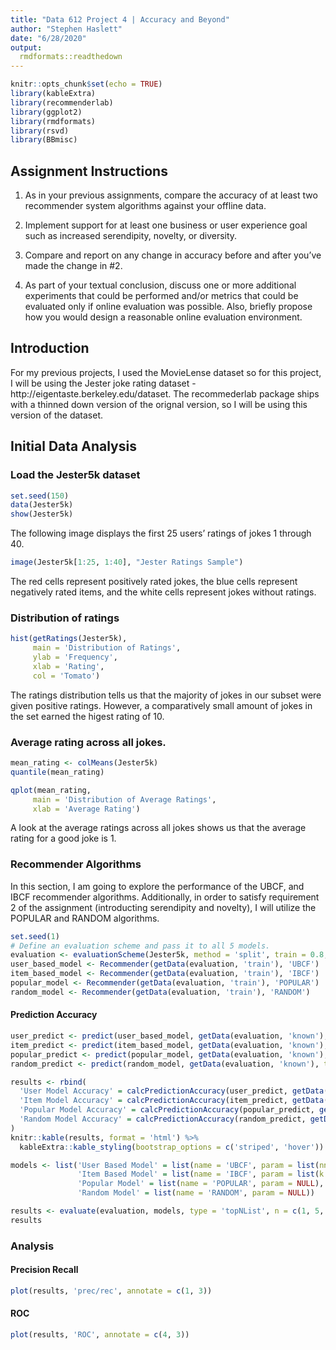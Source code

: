 ```yaml
---
title: "Data 612 Project 4 | Accuracy and Beyond"
author: "Stephen Haslett"
date: "6/28/2020"
output:
  rmdformats::readthedown
---
```


```r
knitr::opts_chunk$set(echo = TRUE)
library(kableExtra)
library(recommenderlab)
library(ggplot2)
library(rmdformats)
library(rsvd)
library(BBmisc)
```

## Assignment Instructions
1. As in your previous assignments, compare the accuracy of at least two recommender system algorithms against your offline data.

2. Implement support for at least one business or user experience goal such as increased serendipity, novelty, or diversity.

3. Compare and report on any change in accuracy before and after you’ve made the change in #2.

4. As part of your textual conclusion, discuss one or more additional experiments that could be performed and/or metrics that could be
   evaluated only if online evaluation was possible. Also, briefly propose how you would design a reasonable online evaluation environment.

## Introduction
For my previous projects, I used the MovieLense dataset so for this project, I will be using the Jester joke rating dataset - http://eigentaste.berkeley.edu/dataset. The recommederlab package ships with a thinned down version of the orignal version, so I will be using this version of the dataset. 

## Initial Data Analysis

### Load the Jester5k dataset
```r
set.seed(150)
data(Jester5k)
show(Jester5k)
```


The following image displays the first 25 users' ratings of jokes 1 through 40.  
```r
image(Jester5k[1:25, 1:40], "Jester Ratings Sample")
```

The red cells represent positively rated jokes, the blue cells represent negatively rated items, and the white cells represent jokes without ratings.

### Distribution of ratings

```r
hist(getRatings(Jester5k),
     main = 'Distribution of Ratings',
     ylab = 'Frequency',
     xlab = 'Rating',
     col = 'Tomato')
```

The ratings distribution tells us that the majority of jokes in our subset were given positive ratings. However,
a comparatively small amount of jokes in the set earned the higest rating of 10.

### Average rating across all jokes.
```r
mean_rating <- colMeans(Jester5k)
quantile(mean_rating)
```


```r
qplot(mean_rating,
     main = 'Distribution of Average Ratings',
     xlab = 'Average Rating')
```

A look at the average ratings across all jokes shows us that the average rating for a good joke is 1.

### Recommender Algorithms

In this section, I am going to explore the performance of the UBCF, and IBCF recommender algorithms. Additionally, in order to satisfy
requirement 2 of the assignment (introducting serendipity and novelty), I will utilize the POPULAR and RANDOM algorithms.


```r
set.seed(1)
# Define an evaluation scheme and pass it to all 5 models.
evaluation <- evaluationScheme(Jester5k, method = 'split', train = 0.8, k = 1, given = 10, goodRating = 1)
user_based_model <- Recommender(getData(evaluation, 'train'), 'UBCF')
item_based_model <- Recommender(getData(evaluation, 'train'), 'IBCF')
popular_model <- Recommender(getData(evaluation, 'train'), 'POPULAR')
random_model <- Recommender(getData(evaluation, 'train'), 'RANDOM')
```



#### Prediction Accuracy
```r
user_predict <- predict(user_based_model, getData(evaluation, 'known'), type = 'ratings')
item_predict <- predict(item_based_model, getData(evaluation, 'known'), type = 'ratings')
popular_predict <- predict(popular_model, getData(evaluation, 'known'), type = 'ratings')
random_predict <- predict(random_model, getData(evaluation, 'known'), type = 'ratings')

results <- rbind(
  'User Model Accuracy' = calcPredictionAccuracy(user_predict, getData(evaluation, 'unknown')), 
  'Item Model Accuracy' = calcPredictionAccuracy(item_predict, getData(evaluation, 'unknown')),
  'Popular Model Accuracy' = calcPredictionAccuracy(popular_predict, getData(evaluation, 'unknown')),
  'Random Model Accuracy' = calcPredictionAccuracy(random_predict, getData(evaluation, 'unknown'))
)
knitr::kable(results, format = 'html') %>%
  kableExtra::kable_styling(bootstrap_options = c('striped', 'hover'))

```

```r
models <- list('User Based Model' = list(name = 'UBCF', param = list(nn = 50)),
               'Item Based Model' = list(name = 'IBCF', param = list(k = 50)),
               'Popular Model' = list(name = 'POPULAR', param = NULL),
               'Random Model' = list(name = 'RANDOM', param = NULL))

results <- evaluate(evaluation, models, type = 'topNList', n = c(1, 5, 10, 20, 30, 50))
results
```

### Analysis

#### Precision Recall
```r
plot(results, 'prec/rec', annotate = c(1, 3))
```



#### ROC
```r
plot(results, 'ROC', annotate = c(4, 3))
```


